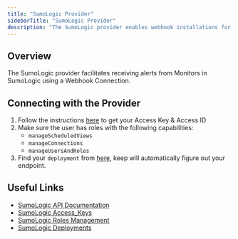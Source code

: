 ```yaml
---
title: "SumoLogic Provider"
sidebarTitle: "SumoLogic Provider"
description: "The SumoLogic provider enables webhook installations for receiving alerts in keep"
---
```


## Overview

The SumoLogic provider facilitates receiving alerts from Monitors in SumoLogic using a Webhook Connection.

<AutoGeneratedSnippet />

## Connecting with the Provider

1. Follow the instructions [here](https://help.sumologic.com/docs/manage/security/access-keys/) to get your Access Key & Access ID
2. Make sure the user has roles with the following capabilities:
    - `manageScheduledViews`
    - `manageConnections`
    - `manageUsersAndRoles`
3. Find your `deployment` from [here](https://api.sumologic.com/docs/#section/Getting-Started/API-Endpoints), keep will automatically figure out your endpoint.

## Useful Links

- [SumoLogic API Documentation](https://api.sumologic.com/docs/#section/Getting-Started)
- [SumoLogic Access_Keys](https://help.sumologic.com/docs/manage/security/access-keys/)
- [SumoLogic Roles Management](https://help.sumologic.com/docs/manage/users-roles/roles/create-manage-roles/)
- [SumoLogic Deployments](https://api.sumologic.com/docs/#section/Getting-Started/API-Endpoints)
